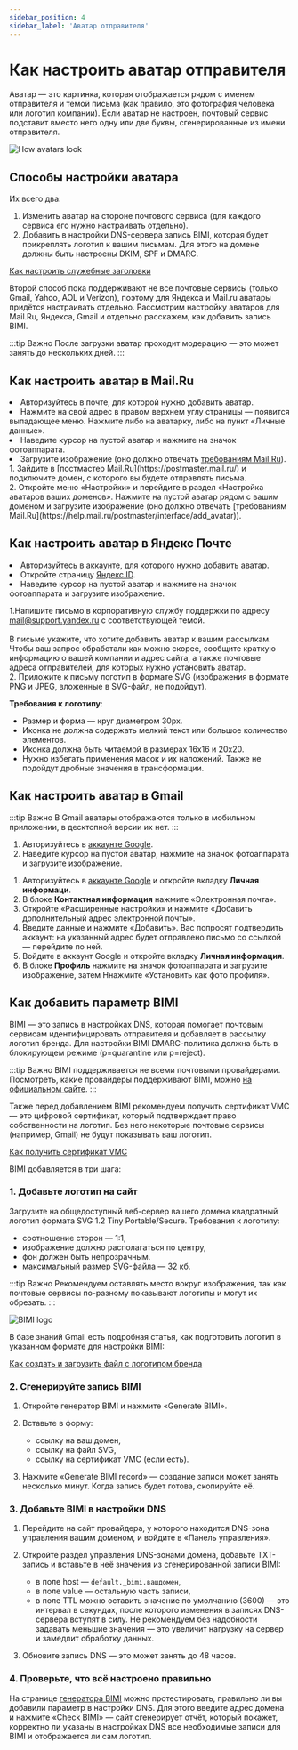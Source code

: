 ```yaml
---
sidebar_position: 4
sidebar_label: 'Аватар отправителя'
---
```



# Как настроить аватар отправителя

Аватар — это картинка, которая отображается рядом с именем отправителя и темой письма (как правило, это фотография человека или логотип компании). Если аватар не настроен, почтовый сервис подставит вместо него одну или две буквы, сгенерированные из имени отправителя.

![How avatars look](/img/email-campaigns/settings\sender-avatar/how-avatars-look.png) <br/>

## Способы настройки аватара

Их всего два:

1. Изменить аватар на стороне почтового сервиса (для каждого сервиса его нужно настраивать отдельно).
2. Добавить в настройки DNS-сервера запись BIMI, которая будет прикреплять логотип к вашим письмам. Для этого на домене должны быть настроены DKIM, SPF и DMARC.

[Как настроить служебные заголовки](https://docs.sendsay.ru/email-campaigns/settings/how-to-connect-domain)

Второй способ пока поддерживают не все почтовые сервисы (только Gmail, Yahoo, AOL и Verizon), поэтому для Яндекса и Mail.ru аватары придётся настраивать отдельно. Рассмотрим настройку аватаров для Mail.Ru, Яндекса, Gmail и отдельно расскажем, как добавить запись BIMI.

:::tip Важно
После загрузки аватар проходит модерацию — это может занять до нескольких дней.
:::

## Как настроить аватар в Mail.Ru

<Tabs>
<TabItem value="key1" label="Если почта на Mail.ru"

1. Авторизуйтесь в почте, для которой нужно добавить аватар.<br/>
2. Нажмите на свой адрес в правом верхнем углу страницы — появится выпадающее меню. Нажмите либо на аватарку, либо на пункт «Личные данные».<br/> 
3. Наведите курсор на пустой аватар и нажмите на значок фотоаппарата.<br/>
4. Загрузите изображение (оно должно отвечать [требованиям Mail.Ru](https://help.mail.ru/postmaster/interface/add_avatar)).

<TabItem value="key2" label="Если почта на стороннем домене">
1. Зайдите в [постмастер Mail.Ru](https://postmaster.mail.ru/) и подключите домен, с которого вы будете отправлять письма.<br/>
2. Откройте меню «Настройки» и перейдите в раздел «Настройка аватаров ваших доменов». Нажмите на пустой аватар рядом с вашим доменом и загрузите изображение (оно должно отвечать [требованиям Mail.Ru](https://help.mail.ru/postmaster/interface/add_avatar)).

</TabItem>
</Tabs>

## Как настроить аватар в Яндекс Почте

<Tabs>
<TabItem value="key1" label="Если почта на домене Яндекса"

1. Авторизуйтесь в аккаунте, для которого нужно добавить аватар.<br/>
2. Откройте страницу [Яндекс ID](https://passport.yandex.ru/).<br/>
3. Наведите курсор на пустой аватар и нажмите на значок фотоаппарата и загрузите изображение.

</TabItem>
<TabItem value="key2" label="Если почта на стороннем домене">

1.Напишите письмо в корпоративную службу поддержки по адресу mail@support.yandex.ru с соответствующей темой.<br/><br/> В письме укажите, что хотите добавить аватар к вашим рассылкам. Чтобы ваш запрос обработали как можно скорее, сообщите краткую информацию о вашей компании и адрес сайта, а также почтовые адреса отправителей, для которых нужно установить аватар.<br/>
2. Приложите к письму логотип в формате SVG (изображения в формате PNG и JPEG, вложенные в SVG-файл, не подойдут).

**Требования к логотипу**:
- Размер и форма — круг диаметром 30px.
- Иконка не должна содержать мелкий текст или большое количество элементов.
- Иконка должна быть читаемой в размерах 16x16 и 20x20.</li>
- Нужно избегать применения масок и их наложений. Также не подойдут дробные значения в трансформации.

</TabItem>
</Tabs>

## Как настроить аватар в Gmail

:::tip Важно
В Gmail аватары отображаются только в мобильном приложении, в десктопной версии их нет.
:::

</TabItem>
<TabItem value="key2" label="Если почта на Gmail">

1. Авторизуйтесь в [аккаунте Google](https://myaccount.google.com/).<br/>
2. Наведите курсор на пустой аватар, нажмите на значок фотоаппарата и загрузите изображение.

</TabItem>
<TabItem value="key2" label="Если почта на стороннем домене">

1. Авторизуйтесь в [аккаунте Google](https://myaccount.google.com/) и откройте вкладку **Личная информаци**.<br/>
2. В блоке **Контактная информация** нажмите «Электронная почта».<br/>
3. Откройте «Расширенные настройки» и нажмите «Добавить дополнительный адрес электронной почты».<br/>
4. Введите данные и нажмите «Добавить». Вас попросят подтвердить аккаунт: на указанный адрес будет отправлено письмо со ссылкой — перейдите по ней.<br/>
5. Войдите в аккаунт Google и откройте вкладку **Личная информация**.<br/>
6. В блоке **Профиль** нажмите на значок фотоаппарата и загрузите изображение, затем Ннажмите «Установить как фото профиля».

</TabItem>
</Tabs>

## Как добавить параметр BIMI

BIMI — это запись в настройках DNS, которая помогает почтовым сервисам идентифицировать отправителя и добавляет в рассылку логотип бренда. Для настройки BIMI DMARС-политика должна быть в блокирующем режиме (p=quarantine или p=reject).

:::tip Важно
BIMI поддерживается не всеми почтовыми провайдерами. Посмотреть, какие провайдеры поддерживают BIMI, можно [на официальном сайте](https://bimigroup.org/bimi-infographic).
:::

Также перед добавлением BIMI рекомендуем получить сертификат VMC — это цифровой сертификат, который подтверждает право собственности на логотип. Без него некоторые почтовые сервисы (например, Gmail) не будут показывать ваш логотип.

[Как получить сертификат VMC](https://support.google.com/a/answer/10911028?hl=ru)

BIMI добавляется в три шага:

### 1. Добавьте логотип на сайт

Загрузите на общедоступный веб-сервер вашего домена квадратный логотип формата SVG 1.2 Tiny Portable/Secure. Требования к логотипу:

- соотношение сторон — 1:1,
- изображение должно располагаться по центру,
- фон должен быть непрозрачным.
- максимальный размер SVG-файла — 32 кб.

:::tip Важно
Рекомендуем оставлять место вокруг изображения, так как почтовые сервисы по-разному показывают логотипы и могут их обрезать.
:::

![BIMI logo](/img/email-campaigns/settings\sender-avatar/bimi-logo.png) <br/>

В базе знаний Gmail есть подробная статья, как подготовить логотип в указанном формате для настройки BIMI:

[Как создать и загрузить файл с логотипом бренда](https://support.google.com/a/answer/10911027?hl=ru-UA&ref_topic=10911234)

### 2. Сгенерируйте запись BIMI

1. Откройте генератор BIMI и нажмите «Generate BIMI».

2. Вставьте в форму:

   - ссылку на ваш домен,
   - ссылку на файл SVG,
   - ссылку на сертификат VMC (если есть).

3. Нажмите «Generate BIMI record» — создание записи может занять несколько минут. Когда запись будет готова, скопируйте её.

### 3. Добавьте BIMI в настройки DNS

1. Перейдите на сайт провайдера, у которого находится DNS-зона управления вашим доменом, и войдите в «Панель управления».

2. Откройте раздел управления DNS-зонами домена, добавьте TXT-запись и вставьте в неё значения из сгенерированной записи BIMI:

   - в поле host — `default._bimi.вашдомен`,
   - в поле value — остальную часть записи,
   - в поле TTL можно оставить значение по умолчанию (3600) — это интервал в секундах, после которого изменения в записях DNS-сервера вступят в силу. Не рекомендуем без надобности задавать меньшие значения — это увеличит нагрузку на сервер и замедлит обработку данных.

3. Обновите запись DNS — это может занять до 48 часов.

### 4. Проверьте, что всё настроено правильно

На странице [генератора BIMI](https://bimigroup.org/bimi-generator/) можно протестировать, правильно ли вы добавили параметр в настройки DNS. Для этого введите адрес домена и нажмите «Check BIMI» — сайт сгенерирует отчёт, который покажет, корректно ли указаны в настройках DNS все необходимые записи для BIMI и отображается ли сам логотип.

